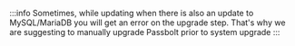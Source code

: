 :::info
Sometimes, while updating when there is also an update to MySQL/MariaDB you will get an error on the upgrade step. That's why we are suggesting to manually upgrade Passbolt prior to system upgrade
:::
